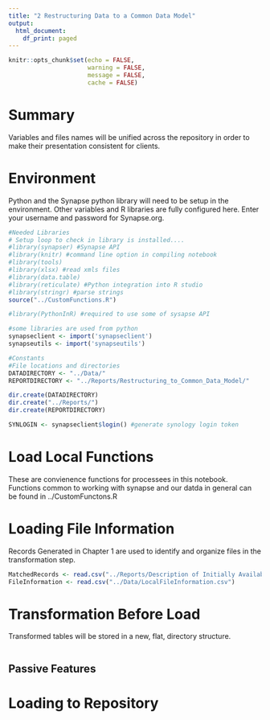```yaml
---
title: "2 Restructuring Data to a Common Data Model"
output:
  html_document:
    df_print: paged
---
```


```r
knitr::opts_chunk$set(echo = FALSE, 
                      warning = FALSE, 
                      message = FALSE,
                      cache = FALSE)


```

# Summary

Variables and files names will be unified across the repository in order to make their presentation consistent for clients.

# Environment

Python and the Synapse python library will need to be setup in the environment. Other variables and R libraries are fully configured here. Enter your username and password for Synapse.org.

```r
#Needed Libraries 
# Setup loop to check in library is installed....
#library(synapser) #Synapse API
#library(knitr) #command line option in compiling notebook
#library(tools)
#library(xlsx) #read xmls files
#library(data.table) 
#library(reticulate) #Python integration into R studio
#library(stringr) #parse strings
source("../CustomFunctions.R")

#library(PythonInR) #required to use some of sysapse API

#some libraries are used from python
synapseclient <- import('synapseclient')
synapseutils <- import('synapseutils') 

#Constants
#File locations and directories
DATADIRECTORY <- "../Data/"
REPORTDIRECTORY <- "../Reports/Restructuring_to_Common_Data_Model/"

dir.create(DATADIRECTORY)
dir.create("../Reports/")
dir.create(REPORTDIRECTORY)

SYNLOGIN <- synapseclient$login() #generate synology login token
```

# Load Local Functions

These are convienence functions for processees in this notebook. Functions common to working with synapse and our datda in general can be found in ../CustomFunctons.R

# Loading File Information

Records Generated in Chapter 1 are used to identify and organize files in the transformation step.

```r
MatchedRecords <- read.csv("../Reports/Description of Initially Available Data/MatchedRecords.csv")
FileInformation <- read.csv("../Data/LocalFileInformation.csv")
```

# Transformation Before Load

Transformed tables will be stored in a new, flat, directory structure. 

```r

```

## Passive Features



# Loading to Repository


